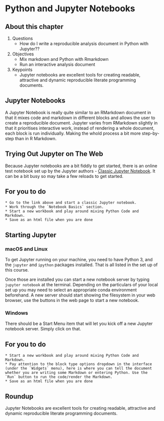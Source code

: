 # Python and Jupyter Notebooks

## About this chapter

1. Questions
    * How do I write a reproducible analysis document in Python with Jupyter??
2. Objectives
    * Mix markdown and Python with Rmarkdown
    * Run an interactive analysis document
3. Keypoints
    * Jupyter notebooks are excellent tools for creating readable, attractive and dynamic reproducible literate programming documents.

## Jupyter Notebooks

A Jupyter Notebook is really quite similar to an RMarkdown document in that it mixes code and markdown in different blocks and allows the user to create a reproducible document. Jupyter varies from RMarkdown slightly in that it prioritises interactive work, instead of rendering a whole document, each block is run individually. Making the whold process a bit more step-by-step than in R Markdown.

## Trying Out Jupyter on The Web

Because Jupyter notebooks are a bit fiddly to get started, there is an online test notebook set up by the Jupyter authors - [Classic Jupyter Notebook](https://jupyter.org/try). It can be a bit busy so may take a few reloads to get started.

:::{.callout-note}
## For you to do

    * Go to the link above and start a classic Jupyter notebook. 
    * Work through the `Notebook Basics` section.
    * Start a new workbook and play around mixing Python Code and Markdown.
    * Save as an html file when you are done
:::

## Starting Jupyter

### macOS and Linux

To get Jupyter running on your machine, you need to have Python 3, and the `jupyter` and `ipython` packages installed. That is all listed in the set up of this course.

Once those are installed you can start a new notebook server by typing `jupyter notebook` at the terminal. Depending on the particulars of your local set up you may need to select an appropriate conda environment beforehand. A new server should start showing the filesystem in your web browser, use the buttons in the web page to start a new notebook.

### Windows

There should be a Start Menu item that will let you kick off a new Jupyter notebook server. Simply click on that.

:::{.callout-note}
## For you to do

    * Start a new workbook and play around mixing Python Code and Markdown.
    * Pay attention to the block type options dropdown in the interface (under the `Widgets` menu), here is where you can tell the document whether you are writing some Markdown or entering Python. Use the `Run` button to run the code/render the Markdown.  
    * Save as an html file when you are done
:::



:::{.callout-tip}
## Roundup
Jupyter Notebooks are excellent tools for creating readable, attractive and dynamic reproducible literate programming documents.
:::
